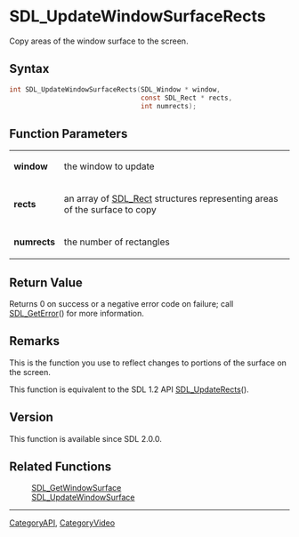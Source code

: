 = SDL_UpdateWindowSurfaceRects =

Copy areas of the window surface to the screen.

== Syntax ==

<syntaxhighlight lang='c'>
int SDL_UpdateWindowSurfaceRects(SDL_Window * window,
                                 const SDL_Rect * rects,
                                 int numrects);
</syntaxhighlight>

== Function Parameters ==

{|
|'''window'''
|the window to update
|-
|'''rects'''
|an array of [[SDL_Rect]] structures representing areas of the surface to copy
|-
|'''numrects'''
|the number of rectangles
|}

== Return Value ==

Returns 0 on success or a negative error code on failure; call
[[SDL_GetError]]() for more information.

== Remarks ==

This is the function you use to reflect changes to portions of the surface
on the screen.

This function is equivalent to the SDL 1.2 API [[SDL_UpdateRects]]().

== Version ==

This function is available since SDL 2.0.0.

== Related Functions ==

:[[SDL_GetWindowSurface]]
:[[SDL_UpdateWindowSurface]]

----
[[CategoryAPI]], [[CategoryVideo]]


